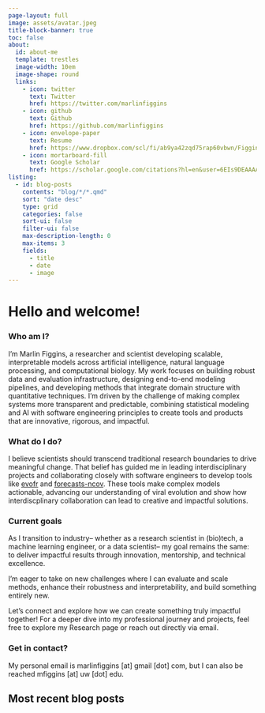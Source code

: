 ```yaml
---
page-layout: full
image: assets/avatar.jpeg
title-block-banner: true
toc: false
about:
  id: about-me
  template: trestles
  image-width: 10em
  image-shape: round
  links:
    - icon: twitter
      text: Twitter
      href: https://twitter.com/marlinfiggins
    - icon: github
      text: Github
      href: https://github.com/marlinfiggins
    - icon: envelope-paper
      text: Resume
      href: https://www.dropbox.com/scl/fi/ab9ya42zqd75rap60vbwn/Figgins_Resume.docx?rlkey=s7nb41vptnw4vhiy8bz0q9vt3&dl=0
    - icon: mortarboard-fill
      text: Google Scholar
      href: https://scholar.google.com/citations?hl=en&user=6EIs9DEAAAAJ&view_op=list_works
listing:
  - id: blog-posts
    contents: "blog/*/*.qmd"
    sort: "date desc"
    type: grid
    categories: false
    sort-ui: false
    filter-ui: false
    max-description-length: 0
    max-items: 3
    fields: 
      - title
      - date
      - image
---
```


:::{#about-me}

# Hello and welcome!

### Who am I?

I’m Marlin Figgins, a researcher and scientist developing scalable, interpretable models across artificial intelligence, natural language processing, and computational biology. My work focuses on building robust data and evaluation infrastructure, designing end-to-end modeling pipelines, and developing methods that integrate domain structure with quantitative techniques. I’m driven by the challenge of making complex systems more transparent and predictable, combining statistical modeling and AI with software engineering principles to create tools and products that are innovative, rigorous, and impactful.

### What do I do?

I believe scientists should transcend traditional research boundaries to drive meaningful change. That belief has guided me in leading interdisciplinary projects and collaborating closely with software engineers to develop tools like [evofr]( https://github.com/blab/evofr) and [forecasts-ncov](https://nextstrain.org/sars-cov-2/forecasts/). These tools make complex models actionable, advancing our understanding of viral evolution and show how interdiscplinary collaboration can lead to creative and impactful solutions.

### Current goals

As I transition to industry-- whether as a research scientist in (bio)tech, a machine learning engineer, or a data scientist-- my goal remains the same: to deliver impactful results through innovation, mentorship, and technical excellence.

I’m eager to take on new challenges where I can evaluate and scale methods, enhance their robustness and interpretability, and build something entirely new. 

Let’s connect and explore how we can create something truly impactful together! For a deeper dive into my professional journey and projects, feel free to explore my Research page or reach out directly via email.


### Get in contact?

My personal email is marlinfiggins [at] gmail [dot] com, but I can also be reached mfiggins [at] uw [dot] edu.


<!-- I'm Marlin Figgins, a soon-to-be PhD graduate from the University of Washington's Department of Applied Mathematics and the [Bedford lab](https://bedford.io/) at the Fred Hutchinson Cancer Center.  My expertise lies at the intersection of statistical modeling, machine learning, and applied mathematics, with a focus on solving complex problems in evolutionary biology and public health. I am eager to apply my expertise to create scalable solutions that drive measured, effective, and fair action!  -->

<!-- During my time at the University of Washington and Fred Hutch, I’ve come to believe scientists should seek to transcend traditional research boundaries. This has led to me spearheading interdisciplinary projects, collaborating closely with software engineers to translate complex models into scalable and user-centric tools such as [evofr]( https://github.com/blab/evofr) and [forecasts-ncov](https://nextstrain.org/sars-cov-2/forecasts/). These projects not only advance our ability to understand, forecast, and monitor viral evolution, but also show how cross-functional collaboration can lead to scientific and practical advancements that can meaningfully improve decision-making. -->
<!-- As I transition from academia to the industry, I’m looking for opportunities where I can contribute my expertise in machine learning, statistical analysis, and software engineering to tackle complex problems in any domain. Whether as a research scientist in (bio)tech, a machine learning engineer, or a data scientist, my goal remains the same: to deliver impactful results through innovation, mentorship, and a dedication to technical excellence. I believe that the fusion of quantitative science and domain knowledge is key to solutions that are not only effective but also transformative. -->


<!-- ## Education -->
<!---->
<!-- **University of Washington, Seattle** | Seattle, WA -->
<!---->
<!-- PhD in Applied Mathematics | Sep 2020 -- present -->
<!---->
<!-- M.S in Applied Mathematics | Sep 2020 -- June 2021 -->
<!---->
<!-- **University of Chicago** | Chicago, IL -->
<!---->
<!-- B.S in Mathematics | Sep 2016 -- Dec 2019 -->

:::


## Most recent blog posts

:::{#blog-posts}
:::


  <!-- - id: talks -->
  <!--   contents: "talks/*/*.qmd" -->
  <!--   sort: "date desc" -->
  <!--   type: grid -->
  <!--   categories: true -->
  <!--   sort-ui: false -->
  <!--   filter-ui: false -->
  <!--   max-items: 3 -->
  <!--   fields:  -->
  <!--     - title -->
  <!--     - date -->
<!-- ## [Recent talks](talks/talks.qmd) -->
<!---->
<!-- :::{#talks} -->
<!-- ::: -->


